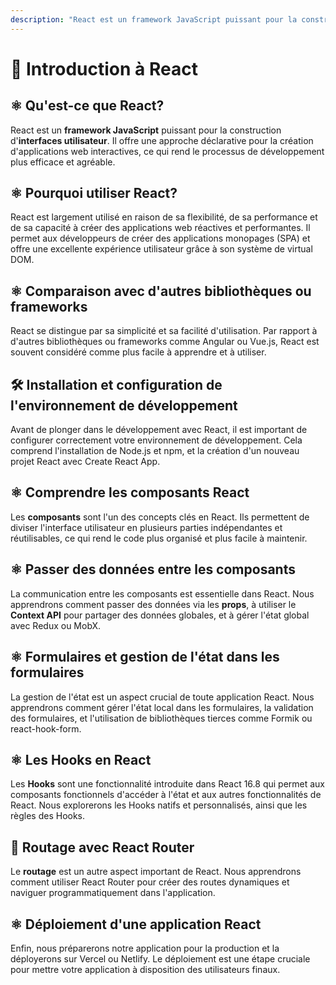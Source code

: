 ```yaml
---
description: "React est un framework JavaScript puissant pour la construction d'interfaces utilisateur. Il offre une approche déclarative pour la création d'applications web interactives, ce qui rend le processus de développement plus efficace et agréable."
---
```

# 📘 Introduction à React

## ⚛️ Qu'est-ce que React?

React est un **framework JavaScript** puissant pour la construction d'**interfaces utilisateur**. Il offre une approche déclarative pour la création d'applications web interactives, ce qui rend le processus de développement plus efficace et agréable.

## ⚛️ Pourquoi utiliser React?

React est largement utilisé en raison de sa flexibilité, de sa performance et de sa capacité à créer des applications web réactives et performantes. Il permet aux développeurs de créer des applications monopages (SPA) et offre une excellente expérience utilisateur grâce à son système de virtual DOM.

## ⚛️ Comparaison avec d'autres bibliothèques ou frameworks

React se distingue par sa simplicité et sa facilité d'utilisation. Par rapport à d'autres bibliothèques ou frameworks comme Angular ou Vue.js, React est souvent considéré comme plus facile à apprendre et à utiliser.

## 🛠️ Installation et configuration de l'environnement de développement

Avant de plonger dans le développement avec React, il est important de configurer correctement votre environnement de développement. Cela comprend l'installation de Node.js et npm, et la création d'un nouveau projet React avec Create React App.

## ⚛️ Comprendre les composants React

Les **composants** sont l'un des concepts clés en React. Ils permettent de diviser l'interface utilisateur en plusieurs parties indépendantes et réutilisables, ce qui rend le code plus organisé et plus facile à maintenir.

## ⚛️ Passer des données entre les composants

La communication entre les composants est essentielle dans React. Nous apprendrons comment passer des données via les **props**, à utiliser le **Context API** pour partager des données globales, et à gérer l'état global avec Redux ou MobX.

## ⚛️ Formulaires et gestion de l'état dans les formulaires

La gestion de l'état est un aspect crucial de toute application React. Nous apprendrons comment gérer l'état local dans les formulaires, la validation des formulaires, et l'utilisation de bibliothèques tierces comme Formik ou react-hook-form.

## ⚛️ Les Hooks en React

Les **Hooks** sont une fonctionnalité introduite dans React 16.8 qui permet aux composants fonctionnels d'accéder à l'état et aux autres fonctionnalités de React. Nous explorerons les Hooks natifs et personnalisés, ainsi que les règles des Hooks.

## 🧭 Routage avec React Router

Le **routage** est un autre aspect important de React. Nous apprendrons comment utiliser React Router pour créer des routes dynamiques et naviguer programmatiquement dans l'application.

## ⚛️ Déploiement d'une application React

Enfin, nous préparerons notre application pour la production et la déployerons sur Vercel ou Netlify. Le déploiement est une étape cruciale pour mettre votre application à disposition des utilisateurs finaux.
